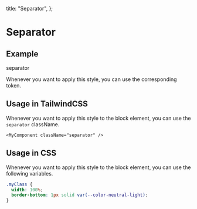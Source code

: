   title: "Separator",
};

# Separator

## Example

<div key="separator" className="box flex items-center">
  <div style={{ flex: "0 0 96px" }}>
    <div className="title-m">separator</div>
  </div>
  <div className="separator w-[240px] h-0" />
</div>

Whenever you want to apply this style, you can use the corresponding token.

## Usage in TailwindCSS

Whenever you want to apply this style to the block element, you can use the `separator` className.

```tsx
<MyComponent className="separator" />
```

## Usage in CSS

Whenever you want to apply this style to the block element, you can use the following variables.

```css
.myClass {
  width: 100%;
  border-bottom: 1px solid var(--color-neutral-light);
}
```
